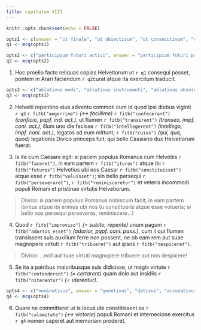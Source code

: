 ```yaml
---
title: capitulum XIII
---
```



```r
knitr::opts_chunk$set(echo = FALSE)
```

```r
opts1 <- c(answer = "ut finale", "ut obiectivum", "ut consecutivum", "ut concessivum")
q1 <- mcq(opts1)

opts2 <- c("participium futuri activi", answer = "participium futuri passivi", "gerundium", "infinitivus futuri passivi")
q2 <- mcq(opts2)
```

(1) Hoc proelio facto reliquas copias Helvetiorum ut `r q1` consequi posset, pontem in Arari faciendum `r q2`curat atque ita exercitum traducit.

```r
opts3 <- c("ablativus modi", "ablativus instrumenti", "ablativus absolutus", answer = "ablativus temporis")
q3 <- mcq(opts3)
```

(2) Helvetii repentino eius adventu commoti cum id quod ipsi diebus viginti `r q3` `r fitb("aegerrime")` _(↔︎ facillime)_ `r fitb("confecerant")` _(conficio, pqpf. ind. act.)_, ut flumen `r fitb("transirent")` _(transeo, impf. coni. act.)_, illum uno die fecisse `r fitb("intellegerent")` _(intellego, impf. coni. act.)_, legatos ad eum mittunt; `r fitb("cuius")` _(qui, qua, quod)_ legationis Divico princeps fuit, qui bello Cassiano dux Helvetiorum fuerat. 


(3) Is ita cum Caesare egit: si pacem populus Romanus cum Helvetiis `r fitb("faceret")`, in eam partem `r fitb("ituros")` atque ibi `r fitb("futuros")` Helvetios ubi eos Caesar `r fitb("constituisset")` atque esse `r fitb("voluisset")`; sin bello persequi `r fitb("perseveraret")`, `r fitb("reminisceretur")` et veteris incommodi populi Romani et pristinae virtutis Helvetiorum. 

> Divico: si pacem populus Romanus nobiscum facit, in eam partem ibimus atque ibi erimus ubi nos tu constitueris atque esse volueris; si bello nos persequi perseveras, reminiscere...! 

(4) Quod `r fitb("improviso")` _(= subito, repente)_ unum pagum `r fitb("adortus esset")` _(adorior, pqpf. coni. pass.)_, cum ii qui flumen transissent suis auxilium ferre non possent, ne ob eam rem aut suae magnopere virtuti `r fitb("tribueret")` aut ipsos `r fitb("despiceret")`. 

> Divico: ...noli aut tuae virtuti magnopere tribuere aut nos despicere!

(5) Se ita a patribus maioribusque suis didicisse, ut magis virtute `r fitb("contenderent")` _(= certarent)_ quam dolo aut insidiis `r fitb("niterentur")` _(= uterentur)_.

```r
opts4 <- c("nominativus", answer = "genetivus", "dativus", "accusativus")
q4 <- mcq(opts4)
```

(6) Quare ne committeret ut is locus ubi constitissent ex `r fitb("calamitate")` _(↔ victoria)_ populi Romani et internecione exercitus `r q4` nomen caperet aut memoriam proderet. 